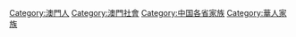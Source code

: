 {{Catnav|頁面分類|各種主題的頁面分類|依中国各省来作的分类|各地中国人|澳門人}}
{{Catnav|頁面分類|人物|各國人物|中国人|中國家族}}
{{Catnav|頁面分類|...|家世與傳承|家族|中國家族}}

{{catnav|頁面分類|...|文化人类学|家世與傳承|家族|中國家族}}
{{catmore}}
[[Category:澳門人|Category:澳門人]]
[[Category:澳門社會|Category:澳門社會]]
[[Category:中国各省家族|Category:中国各省家族]]
[[Category:華人家族|Category:華人家族]]
